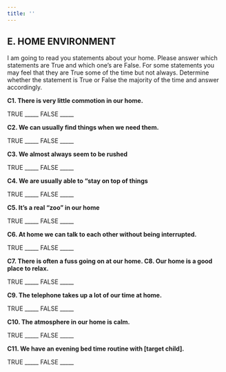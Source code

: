 ```yaml
---
title: ''
---
```


## E. HOME ENVIRONMENT

I am going to read you statements about your home. 
Please answer which statements are True and which one’s are False. 
For some statements you may feel that they are True some of the time but not always.
Determine whether the statement is True or False the majority of the time and answer accordingly.

**C1. There is very little commotion in our home.**

TRUE _____  FALSE _____

**C2. We can usually find things when we need them.**

TRUE _____  FALSE _____

**C3. We almost always seem to be rushed**

TRUE _____  FALSE _____

**C4. We are usually able to “stay on top of things**

TRUE _____  FALSE _____

**C5. It’s a real “zoo” in our home**

TRUE _____  FALSE _____

**C6. At home we can talk to each other without being interrupted.**

TRUE _____  FALSE _____

**C7. There is often a fuss going on at our home. C8. Our home is a good place to relax.**

TRUE _____  FALSE _____

**C9. The telephone takes up a lot of our time at home.**

TRUE _____  FALSE _____

**C10. The atmosphere in our home is calm.**

TRUE _____  FALSE _____

**C11. We have an evening bed time routine with [target child].**

TRUE _____  FALSE _____
